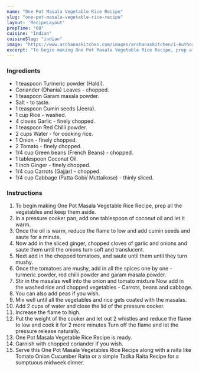 ---
name: "One Pot Masala Vegetable Rice Recipe"
slug: "one-pot-masala-vegetable-rice-recipe"
layout: 'RecipeLayout'
prepTime: "60"
cuisine: "Indian"
cuisineSlug: "indian"
image: "https://www.archanaskitchen.com/images/archanaskitchen/1-Author/sandhya-archanaskitchen.com/One_Pot_Masala_Vegetable_Rice_Recipe.jpg"
excerpt: "To begin making One Pot Masala Vegetable Rice Recipe, prep all the vegetables and keep them aside"
---

### Ingredients

- 1 teaspoon Turmeric powder (Haldi).
- Coriander (Dhania) Leaves - chopped.
- 1 teaspoon Garam masala powder.
- Salt - to taste.
- 1 teaspoon Cumin seeds (Jeera).
- 1 cup Rice - washed.
- 4 cloves Garlic - finely chopped.
- 1 teaspoon Red Chilli powder.
- 2 cups Water - for cooking rice.
- 1 Onion - finely chopped.
- 2 Tomato - finely chopped.
- 1/4 cup Green beans (French Beans) - chopped.
- 1 tablespoon Coconut Oil.
- 1 inch Ginger - finely chopped.
- 1/4 cup Carrots (Gajjar) - chopped.
- 1/4 cup Cabbage (Patta Gobi/ Muttaikose) - thinly sliced.

### Instructions

1. To begin making One Pot Masala Vegetable Rice Recipe, prep all the vegetables and keep them aside.
1. In a pressure cooker pan, add one tablespoon of coconut oil and let it warm.
1. Once the oil is warm, reduce the flame to low and add cumin seeds and saute for a minute.
1. Now add in the sliced ginger, chopped cloves of garlic and onions and saute them until the onions turn soft and translucent.
1. Next add in the chopped tomatoes, and saute until them until they turn mushy.
1. Once the tomatoes are mushy, add in all the spices one by one - turmeric powder, red chilli powder and garam masala powder.
1. Stir in the masalas well into the onion and tomato mixture Now add in the washed rice and chopped vegetables - Carrots, beans and cabbage.
1. You can also add peas if you wish.
1. Mix well until all the vegetables and rice gets coated with the masalas.
1. Add 2 cups of water and close the lid of the pressure cooker.
1. Increase the flame to high.
1. Put the weight of the cooker and let out 2 whistles and reduce the flame to low and cook it for 2 more minutes Turn off the flame and let the pressure release naturally.
1. One Pot Masala Vegetable Rice Recipe is ready.
1. Garnish with chopped coriander if you wish.
1. Serve this One Pot Masala Vegetables Rice Recipe along with a raita like Tomato Onion Cucumber Raita or a simple Tadka Raita Recipe for a sumptuous midweek dinner.
